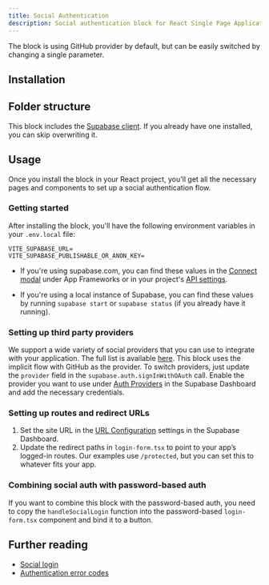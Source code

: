 ```yaml
---
title: Social Authentication
description: Social authentication block for React Single Page Applications
---
```


<BlockPreview name="social-auth/auth/login" />

<Callout className="mt-4">
  The block is using GitHub provider by default, but can be easily switched by changing a single
  parameter.
</Callout>

## Installation

<BlockItem name="social-auth-react" description="All needed components for the social auth flow" />

## Folder structure

This block includes the [Supabase client](/ui/docs/react/client). If you already have one installed, you can skip overwriting it.

<RegistryBlock itemName="social-auth-react" />

## Usage

Once you install the block in your React project, you'll get all the necessary pages and components to set up a social authentication flow.

### Getting started

After installing the block, you'll have the following environment variables in your `.env.local` file:

```env
VITE_SUPABASE_URL=
VITE_SUPABASE_PUBLISHABLE_OR_ANON_KEY=
```

- If you're using supabase.com, you can find these values in the [Connect modal](https://supabase.com/dashboard/project/_?showConnect=true) under App Frameworks or in your project's [API settings](https://supabase.com/dashboard/project/_/settings/api).

- If you're using a local instance of Supabase, you can find these values by running `supabase start` or `supabase status` (if you already have it running).

### Setting up third party providers

We support a wide variety of social providers that you can use to integrate with your application. The full list is available [here](https://supabase.com/docs/guides/auth/social-login).
This block uses the implicit flow with GitHub as the provider. To switch providers, just update the `provider` field in the `supabase.auth.signInWithOAuth` call. Enable the provider you want to use under [Auth Providers](https://supabase.com/dashboard/project/_/auth/providers) in the Supabase Dashboard and add the necessary credentials.

### Setting up routes and redirect URLs

1. Set the site URL in the [URL Configuration](https://supabase.com/dashboard/project/_/auth/url-configuration) settings in the Supabase Dashboard.
1. Update the redirect paths in `login-form.tsx` to point to your app’s logged-in routes. Our examples use `/protected`, but you can set this to whatever fits your app.

### Combining social auth with password-based auth

If you want to combine this block with the password-based auth, you need to copy the `handleSocialLogin` function into the password-based `login-form.tsx` component and bind it to a button.

## Further reading

- [Social login](https://supabase.com/docs/guides/auth/social-login)
- [Authentication error codes](https://supabase.com/docs/guides/auth/debugging/error-codes)
